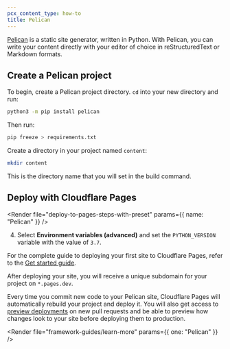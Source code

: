 ```yaml
---
pcx_content_type: how-to
title: Pelican
---
```



[Pelican](https://docs.getpelican.com) is a static site generator, written in Python. With Pelican, you can write your content directly with your editor of choice in reStructuredText or Markdown formats.

## Create a Pelican project

To begin, create a Pelican project directory. `cd` into your new directory and run:

```sh
python3 -m pip install pelican
```

Then run:

```sh
pip freeze > requirements.txt
```

Create a directory in your project named `content`:

```sh
mkdir content
```

This is the directory name that you will set in the build command.

<Render file="tutorials-before-you-start" />

<Render file="framework-guides/create-github-repository" />

## Deploy with Cloudflare Pages

<Render file="deploy-to-pages-steps-with-preset" params={{ name: "Pelican" }} />

<PagesBuildPreset framework="pelican" />

4. Select **Environment variables (advanced)** and set the `PYTHON_VERSION` variable with the value of `3.7`.

For the complete guide to deploying your first site to Cloudflare Pages, refer to the [Get started guide](/pages/get-started/).

After deploying your site, you will receive a unique subdomain for your project on `*.pages.dev`.

Every time you commit new code to your Pelican site, Cloudflare Pages will automatically rebuild your project and deploy it. You will also get access to [preview deployments](/pages/configuration/preview-deployments/) on new pull requests and be able to preview how changes look to your site before deploying them to production.

<Render file="framework-guides/learn-more" params={{ one: "Pelican" }} />
